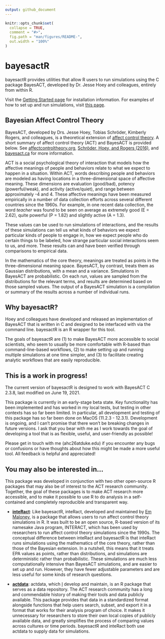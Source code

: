 ```yaml
---
output: github_document
---
```


<!-- README.md is generated from README.Rmd. Please edit that file -->

```r
knitr::opts_chunk$set(
  collapse = TRUE,
  comment = "#>",
  fig.path = "man/figures/README-",
  out.width = "100%"
)
```

# bayesactR

<!-- badges: start -->
<!-- badges: end -->

bayesactR provides utilities that allow R users to run simulations using the C package BayesACT, developed by Dr. Jesse Hoey and colleagues, entirely from within R. 

Visit the [Getting Started page](https://ahcombs.github.io/bayesactR/articles/bayesactR.html) for installation information. For examples of how to set up and run simulations, visit [this page](https://ahcombs.github.io/bayesactR/articles/run_elements.html).

## Bayesian Affect Control Theory

BayesACT, developed by Drs. Jesse Hoey, Tobias Schröder, Kimberly Rogers, and colleagues, is a theoretical extension of [affect control theory](http://affectcontroltheory.org/). A short summary of affect control theory (ACT) and BayesACT is provided below. See [affectcontroltheory.org](http://affectcontroltheory.org/), [Schröder, Hoey, and Rogers (2016)](https://journals.sagepub.com/doi/abs/10.1177/0003122416650963), and [bayesact.ca](http://bayesact.ca/) for more information.

ACT is a social psychological theory of interaction that models how the affective meanings of people and behaviors relate to what we expect to happen in a situation. Within ACT, words describing people and behaviors are modeled as having locations in a three-dimensional space of affective meaning. These dimensions are evaluation (good/bad), potency (powerful/weak), and activity (active/quiet), and range between approximately -4 and 4. These affective meanings have been measured empirically in a number of data collection efforts across several different countries since the 1960s. For example, in one recent data collection, the word *teacher* was found to be seen on average as extremely good (E = 2.62), quite powerful (P = 1.82) and slightly active (A = 1.3). 

These values can be used to run simulations of interactions, and the results of these simulations can tell us what kinds of behaviors we expect particular kinds of people to engage in, how we expect people who do certain things to be labeled, how strange particular social interactions seem to us, and more. These results can and have been verified through comparisons to empirical data.

In the mathematics of the core theory, meanings are treated as points in the three-dimensional meaning space. BayesACT, by contrast, treats them as Gaussian distributions, with a mean and a variance. Simulations in BayesACT are probabilistic. On each run, values are sampled from the distributions for the relevant terms, and results are determined based on those sampled values. The output of a BayesACT simulation is a compilation or summary of the results across a number of individual runs. 

## Why bayesactR?

Hoey and colleagues have developed and released an implementation of BayesACT that is written in C and designed to be interfaced with via the command line. bayesactR is an R wrapper for this tool. 

The goals of bayesactR are (1) to make BayesACT more accessible to social scientists, who seem to usually be more comfortable with R-based than command-line-based workflows, (2) to make setting up and running multiple simulations at one time simpler, and (3) to facilitate creating analytic workflows that are easily reproducible.

## This is a work in progress!

The current version of bayesactR is designed to work with BayesACT C 2.3.8, last modified on June 19, 2021. 

This package is currently in an early-stage beta state. Key functionality has been implemented and has worked in my local tests, but testing in other contexts has so far been limited. In particular, all development and testing of this package has so far been done on MacOS (11.2.3 - 12.3.1). Development is ongoing, and I can't promise that there won't be breaking changes in future versions. I ask that you bear with me as I work towards the goal of developing a tool that is as flexible, useful, and user-friendly as possible! 

Please get in touch with me (ahc26atduke.edu) if you encounter any bugs or confusions or have thoughts about how this might be made a more useful tool. All feedback is helpful and appreciated!

## You may also be interested in...

This package was developed in conjunction with two other open-source R packages that may also be of interest to the ACT research community. Together, the goal of these packages is to make ACT research more accessible, and to make it possible to use R to do analysis in a self-contained and completely reproducible and transparent way. 

* [**inteRact**](https://ekmaloney.github.io/inteRact/): Like bayesactR, inteRact, developed and maintained by [Em Maloney](https://sociology.duke.edu/em-maloney), is a package that allows users to run affect control theory simulations in R. It was built to be an open source, R-based version of its namesake Java program, INTERACT, which has been used by researchers to run affect control theory simulations since the 1990s. The conceptual difference between inteRact and bayesactR is that inteRact runs simulations using the mathematics of the core theory, rather than those of the Bayesian extension. In a nutshell, this means that it treats EPA values as points, rather than distributions, and simulations are deterministic rather than probabilistic. These simulations are much less computationally intensive than BayesACT simulations, and are easier to set up and run. However, they have fewer adjustable parameters and are less useful for some kinds of research questions.

* [**actdata**](https://ahcombs.github.io/actdata/): actdata, which [I](https://aidancombs.netlify.app/) develop and maintain, is an R package that serves as a data repository. The ACT research community has a long and commendable history of making their tools and data publicly available. This package provides that data in a standardized format alongside functions that help users search, subset, and export it in a format that works for their analysis program of choice. It makes it unnecessary for researchers to store their own local copies of publicly available data, and greatly simplifies the process of comparing values across cultures or time periods. bayesactR and inteRact both use actdata to supply data for simulations.
